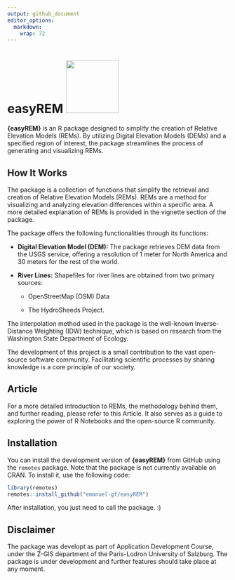 ```yaml
---
output: github_document
editor_options: 
  markdown: 
    wrap: 72
---
```


# easyREM ![](man/figures/DanCoeCarto_REM.png){width="120" fig.align="right"}

**{easyREM}** is an R package designed to simplify the creation of
Relative Elevation Models (REMs). By utilizing Digital Elevation Models
(DEMs) and a specified region of interest, the package streamlines the
process of generating and visualizing REMs.

## How It Works

The package is a collection of functions that simplify the retrieval and
creation of Relative Elevation Models (REMs). REMs are a method for
visualizing and analyzing elevation differences within a specific area.
A more detailed explanation of REMs is provided in the vignette section
of the package.

The package offers the following functionalities through its functions:

-   **Digital Elevation Model (DEM):** The package retrieves DEM data
    from the USGS service, offering a resolution of 1 meter for North
    America and 30 meters for the rest of the world.

-   **River Lines:** Shapefiles for river lines are obtained from two
    primary sources:

    -   OpenStreetMap (OSM) Data

    -   The HydroSheeds Project.

The interpolation method used in the package is the well-known
Inverse-Distance Weighting (IDW) technique, which is based on research
from the Washington State Department of Ecology.

The development of this project is a small contribution to the vast
open-source software community. Facilitating scientific processes by
sharing knowledge is a core principle of our society.

## Article

For a more detailed introduction to REMs, the methodology behind them,
and further reading, please refer to this Article. It also serves as a
guide to exploring the power of R Notebooks and the open-source R
community.

## Installation

You can install the development version of **{easyREM}** from GitHub
using the `remotes` package. Note that the package is not currently
available on CRAN. To install it, use the following code:

``` r
library(remotes)
remotes::install_github("emanuel-gf/easyREM")
```

After installation, you just need to call the package. :)

## Disclaimer

The package was developt as part of Application Development Course,
under the Z-GIS department of the Paris-Lodron University of Salzburg.
The package is under development and further features should take place
at any moment.
